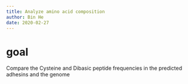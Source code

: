 ```yaml
---
title: Analyze amino acid composition
author: Bin He
date: 2020-02-27
---
```


# goal

Compare the Cysteine and Dibasic peptide frequencies in the predicted adhesins and the genome

# 
